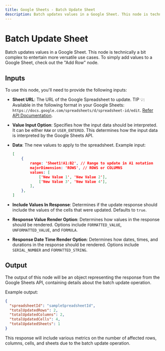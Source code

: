 ```yaml
---
title: Google Sheets - Batch Update Sheet
description: Batch updates values in a Google Sheet. This node is technically a bit complex to entertain more versatile use cases. To simply add values to a Google Sheet, check out the "Add Row" node.
---
```



# Batch Update Sheet
Batch updates values in a Google Sheet. This node is technically a bit complex to entertain more versatile use cases. To simply add values to a Google Sheet, check out the "Add Row" node.

<Node id="@buildship/oauth-gsheets-batch-update" version="2.0.0" />

## Inputs
To use this node, you'll need to provide the following inputs:

- **Sheet URL**: The URL of the Google Spreadsheet to update. 
  TIP 💡: Available in the following format in your Google Sheets: `https://docs.google.com/spreadsheets/d/spreadsheet-id/edit`. [Refer API Documentation](https://developers.google.com/sheets/api/reference/rest/v4/spreadsheets/batchUpdate).

- **Value Input Option**: Specifies how the input data should be interpreted. It can be either `RAW` or `USER_ENTERED`. This determines how the input data is interpreted by the Google Sheets API.

- **Data**: The new values to apply to the spreadsheet. Example input:
    ```json
    [
        {
            range: 'Sheet1!A1:B2', // Range to update in A1 notation
            majorDimension: 'ROWS', // ROWS or COLUMNS
            values: [
                ['New Value 1', 'New Value 2'],
                ['New Value 3', 'New Value 4'],
            ],
        },
    ]
    ```
  
- **Include Values In Response**: Determines if the update response should include the values of the cells that were updated. Defaults to `true`.

- **Response Value Render Option**: Determines how values in the response should be rendered. Options include `FORMATTED_VALUE`, `UNFORMATTED_VALUE`, and `FORMULA`.

- **Response Date Time Render Option**: Determines how dates, times, and durations in the response should be rendered. Options include `SERIAL_NUMBER` and `FORMATTED_STRING`.

## Output
The output of this node will be an object representing the response from the Google Sheets API, containing details about the batch update operation.

Example output:
```json
{
  "spreadsheetId": "sampleSpreadsheetId",
  "totalUpdatedRows": 2,
  "totalUpdatedColumns": 2,
  "totalUpdatedCells": 4,
  "totalUpdatedSheets": 1
}
```

This response will include various metrics on the number of affected rows, columns, cells, and sheets due to the batch update operation.